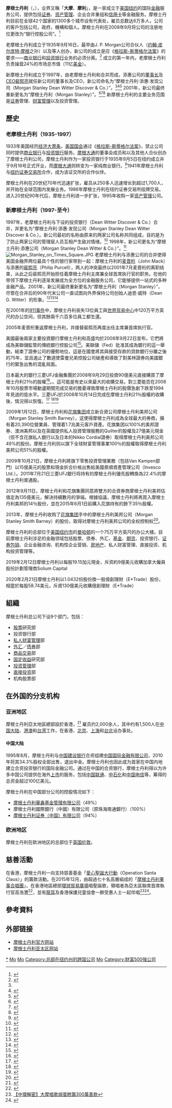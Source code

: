 {{noteTA
|T=zh-cn:摩根士丹利; zh-sg:摩根士丹利; zh-hk:摩根士丹利; zh-mo:摩根士丹利; zh-tw:摩根史坦利;
|G1=Econ
|1=zh-cn:士丹利; zh-sg:士丹利; zh-hk:士丹利; zh-mo:士丹利; zh-tw:史坦利;
}}
{{Infobox_Company
| company_name   = 摩根士丹利
| company_logo   = [[File:Morgan_Stanley_Logo_1.svg|250px]]
| image = Morgan_Stanley_Headquarters_(48105951892).jpg
| image_caption = 摩根士丹利在[[纽约时代广场|纽约时代广场]][[百老汇1585号|百老汇1585号]]的办公室
| company_type   = [[上市公司|公开]]<ref>[http://www.nyse.com/about/listed/lcddata.html?ticker=MS 纽约证交所网站关于摩根士丹利的介绍] {{webarchive|url=https://web.archive.org/web/20070510172851/http://www.nyse.com/about/listed/lcddata.html?ticker=MS |date=2007-05-10 }}</ref>
| market_information = {{nyse|MS}}
| company_slogan = One client at a time
| foundation     = 1935年（老摩根士丹利）<br/>1924年（Dean Witter & Co.）<br/>1931年（Reynolds Securities）
| founder        = Henry Sturgis Morgan<br/>Harold Stanley<br/>Dean G. Witter<br/>Richard S. Reynolds, Jr.
| location       = {{USA}}[[纽约|纽约]]
| key_people     = [[麦晋桁|麦晋桁]]，主席<br />[[詹姆斯·P·戈曼|詹姆斯·P·戈曼]]，CEO<br />联席总裁 David Heleniak，副主席 <br />Walid Chammah，联席总裁
| industry       = [[投资|投资]]
| revenue          = {{Increase}} 401.07亿美元（2018）
| operating_income = {{Increase}} 112.37亿美元（2018）
| net_income       = {{Increase}} 88.83亿美元（2018）
| assets           = {{Increase}} 4630亿美元（2018）
| equity           = {{Increase}} 8020亿美元（2018）
| num_employees    = 60,348 （2018）
| products       = [[金融服务|金融服务]]与[[投资银行|投资银行]]
| homepage       = [http://www.morganstanley.com MorganStanley.com]
}}

'''摩根士丹利'''（'''{{lang|en|Morgan Stanley}}'''，{{nyse|MS}}），业界又稱「'''大摩'''、'''摩利'''」，是一家成立于[[美国|美国]][[纽约|纽约]]的国际[[金融|金融]]服务公司，提供包括[[证券|证券]]、[[资产管理|资产管理]]、企业合并重组和[[信用卡|信用卡]]等金融服务。摩根士丹利目前在全球42个国家的1300多个城市设有代表处，雇员总数达6万多人，公司的客戶包括公司，政府，機構和個人。摩根士丹利在2008年9月将公司的注册地位更改为“银行控股公司”。<ref>{{Cite web |url=http://news.bbc.co.uk/chinese/simp/hi/newsid_7620000/newsid_7628600/7628619.stm |title=高盛大摩更改注册地位震惊市场 |access-date=2008-09-22 |archive-date=2020-12-05 |archive-url=https://web.archive.org/web/20201205203525/http://news.bbc.co.uk/chinese/simp/hi/newsid_7620000/newsid_7628600/7628619.stm |dead-url=no }}</ref>

老摩根士丹利成立于1935年9月16日，最早由J. P. Morgan公司合伙人{{link-en|亨利·斯特吉斯·摩根|Henry Sturgis Morgan}}（[[约翰·皮尔庞特·摩根|约翰·皮尔庞特·摩根]]之孙）以及{{link-en|哈罗德·士丹利|Harold Stanley}}等人创办，新公司的成立是应《[[格拉斯-斯蒂格尔法案|格拉斯-斯蒂格尔法案]]》的要求——[[商业银行|商业银行]]和[[投资银行|投资银行]]业务的必须分离。<ref name=":3">{{Cite web|title=Morgan Stanley Interactive Timeline|url=https://www.morganstanley.com/about/company/historyflashpresentation/timeLine.html|website=www.morganstanley.com|access-date=2018-05-14|archive-url=https://web.archive.org/web/20160323014415/https://www.morganstanley.com/about/company/historyflashpresentation/timeLine.html|archive-date=2016-03-23|dead-url=yes}}</ref> 成立的第一年内，老摩根士丹利负责操盘24%的市场总市值（11亿[[美金|美金]]）。

新摩根士丹利成立于1997年，由老摩根士丹利和{{link-en|添惠·发现公司|Dean Witter Reynolds}}合并而成，添惠公司的[[董事长|董事长]]及[[CEO|CEO]][[裴熙亮|裴熙亮]]就任新公司的董事长及CEO，新公司命名为“摩根士丹利·添惠·发现公司（Morgan Stanley Dean Witter Discover & Co.）”。<ref name=":3" /><ref>{{Cite web|title=Morgan Stanley Chairman and CEO Philip J. Purcell Announces Plans to Retire|url=https://www.morganstanley.com/press-releases/morgan-stanley-chairman-and-ceo-philip-j-purcellannounces-plans-to-retire_3682|website=Morgan Stanley|access-date=2018-05-14|archive-date=2021-01-22|archive-url=https://web.archive.org/web/20210122170918/https://www.morganstanley.com/press-releases/morgan-stanley-chairman-and-ceo-philip-j-purcellannounces-plans-to-retire_3682|dead-url=no}}</ref><ref>{{Cite web|title=SECURITIES AND EXCHANGE COMMISSION WASHINGTON, D.C. 20549 FORM 10-K (Morgan Stanley, Dean Witter, Discover & Co.)|url=https://www.morganstanley.com/about-us-ir/shareholder/10k1997.pdf|date=|last=|first=|dead-url=no|website=Morgan Stanley|archive-url=https://web.archive.org/web/20170223162909/http://www.morganstanley.com/about-us-ir/shareholder/10k1997.pdf|archive-date=2017-02-23|access-date=}}</ref> 2001年，新公司最终重新更名为“摩根士丹利（Morgan Stanley）”。<ref name=":0">{{Cite web|title=History of Morgan Stanley Dean Witter & Company – FundingUniverse|url=http://www.fundinguniverse.com/company-histories/morgan-stanley-dean-witter-company-history/|language=en|website=www.fundinguniverse.com|access-date=2018-05-14|archive-date=2020-12-05|archive-url=https://web.archive.org/web/20201205203558/http://www.fundinguniverse.com/company-histories/morgan-stanley-dean-witter-company-history/|dead-url=no}}</ref><ref name=":1">{{Cite news|url=https://www.nytimes.com/2001/01/30/business/the-markets-market-place-morgan-stanley-decides-to-drop-the-dean-witter-name.html|title=THE MARKETS: Market Place; Morgan Stanley decides to drop the Dean Witter name.|last=McGeehan|first=Patrick|date=2001|work=The New York Times|access-date=2018-05-14|language=en-US|issn=0362-4331|archive-date=2020-12-05|archive-url=https://web.archive.org/web/20201205203549/https://www.nytimes.com/2001/01/30/business/the-markets-market-place-morgan-stanley-decides-to-drop-the-dean-witter-name.html|dead-url=no}}</ref><ref name=":2">{{Cite news|url=http://adage.com/article/news/morgan-stanley-s-brand-unveils-tuesday/29414/|title=MORGAN STANLEY'S NEW BRAND UNVEILS TUESDAY|access-date=2018-05-14|language=en|archive-date=2018-06-23|archive-url=https://web.archive.org/web/20180623032832/http://adage.com/article/news/morgan-stanley-s-brand-unveils-tuesday/29414/|dead-url=no}}</ref> 新摩根士丹利的主要业务范围是[[证券|证券]]管理、[[财富管理|财富管理]]以及投资管理。

==歷史==

=== 老摩根士丹利（1935-1997） ===
1933年美国经历[[经济大萧条|经济大萧条]]，[[美国国会|美国国会]]通过《[[格拉斯-斯蒂格尔法案|格拉斯-斯蒂格尔法案]]》，禁止公司同时提供[[商业银行|商业银行]]与[[投资银行|投资银行]]服务。[[摩根大通|摩根大通]]的董事会成员{{link-en|亨利·斯特吉斯·摩根|Henry Sturgis Morgan}}和{{link-en|哈罗德·士丹利|Harold Stanley}}以及其他人合伙创办了摩根士丹利公司，摩根士丹利作为一家投资银行于1935年9月5日在纽约成立并于9月16号正式开业，而[[摩根大通|摩根大通]]则转变为一家纯商业银行。<ref>{{Cite web |url=http://finance.people.com.cn/GB/8215/130698/index.html |title=摩根士丹利—人民网经济频道 |access-date=2013-12-12 |archive-date=2020-12-05 |archive-url=https://web.archive.org/web/20201205203601/http://finance.people.com.cn/GB/8215/130698/index.html |dead-url=no }}</ref>1941年摩根士丹利与[[纽约证券交易所|纽约证券交易所]]合作，成为该证交所的合作伙伴。

摩根士丹利在20世纪70年代迅速扩张，雇员从250多人迅速增长到超过1,700人，并开始在全球范围内发展业务。1986年摩根士丹利在纽约证券交易所挂牌交易。进入20世纪90年代后，摩根士丹利进一步扩张，1995年收购一家[[资产管理|资产管理]]公司。

=== 新摩根士丹利（1997-至今） ===
1997年，老摩根士丹利与{{link-en|西尔斯公司|Sears}}下设的投资银行{{link-en|添惠·发现公司|Dean Witter Reynolds}}（Dean Witter Discover & Co.）合并，并更名为“摩根士丹利·添惠·发现公司（Morgan Stanley Dean Witter Discover & Co.）。新公司最初的名称由原来的两家公司名称共同组成，目的是为了防止两家公司的管理层人员互相产生敌对情绪。<ref name=":5">{{Cite news|url=https://www.nytimes.com/2001/01/30/business/the-markets-market-place-morgan-stanley-decides-to-drop-the-dean-witter-name.html|title=THE MARKETS: Market Place; Morgan Stanley decides to drop the Dean Witter name.|last=McGeehan|first=Patrick|date=2001|work=The New York Times|access-date=2018-05-14|language=en-US|issn=0362-4331|archive-date=2020-12-05|archive-url=https://web.archive.org/web/20201205203549/https://www.nytimes.com/2001/01/30/business/the-markets-market-place-morgan-stanley-decides-to-drop-the-dean-witter-name.html|dead-url=no}}</ref> 1998年，新公司更名为“摩根士丹利·添惠公司（Morgan Stanley Dean Witter & Co.）”。<ref name=":03">{{Cite web|title=History of Morgan Stanley Dean Witter & Company – FundingUniverse|url=http://www.fundinguniverse.com/company-histories/morgan-stanley-dean-witter-company-history/|language=en|website=www.fundinguniverse.com|access-date=2018-05-14|archive-date=2020-12-05|archive-url=https://web.archive.org/web/20201205203558/http://www.fundinguniverse.com/company-histories/morgan-stanley-dean-witter-company-history/|dead-url=no}}</ref> [[File:Morgan_Stanley_on_Times_Square.JPG|thumb]]
老摩根士丹利与添惠公司的合并使得美国金融界两位最具个性的银行家带到一起：摩根士丹利的[[麦晋桁|麦晋桁]]（John Mack）与添惠的[[裴熙亮|裴熙亮]]（Philip Purcell），两人的冲突最终以2001年7月麦晋桁的离职结束，从此之后裴熙亮开始担任着摩根士丹利主席兼全球首席执行官的职务。在他的带领下摩根士丹利逐渐发展成为全方位的金融服务公司，它能够提供一站式的多种金融产品。2001年，新公司最终重新更名为“摩根士丹利（Morgan Stanley）”，尽管在合并后的90年代末公司一直试图向外界保持公司创始人迪恩·威特（Dean G. Witter）的形象。<ref name=":02">{{Cite web|title=History of Morgan Stanley Dean Witter & Company – FundingUniverse|url=http://www.fundinguniverse.com/company-histories/morgan-stanley-dean-witter-company-history/|language=en|website=www.fundinguniverse.com|access-date=2018-05-14|archive-date=2020-12-05|archive-url=https://web.archive.org/web/20201205203558/http://www.fundinguniverse.com/company-histories/morgan-stanley-dean-witter-company-history/|dead-url=no}}</ref><ref name=":13">{{Cite news|url=https://www.nytimes.com/2001/01/30/business/the-markets-market-place-morgan-stanley-decides-to-drop-the-dean-witter-name.html|title=THE MARKETS: Market Place; Morgan Stanley decides to drop the Dean Witter name.|last=McGeehan|first=Patrick|date=2001|work=The New York Times|access-date=2018-05-14|language=en-US|issn=0362-4331|archive-date=2020-12-05|archive-url=https://web.archive.org/web/20201205203549/https://www.nytimes.com/2001/01/30/business/the-markets-market-place-morgan-stanley-decides-to-drop-the-dean-witter-name.html|dead-url=no}}</ref><ref name=":22">{{Cite news|url=http://adage.com/article/news/morgan-stanley-s-brand-unveils-tuesday/29414/|title=MORGAN STANLEY'S NEW BRAND UNVEILS TUESDAY|access-date=2018-05-14|language=en|archive-date=2018-06-23|archive-url=https://web.archive.org/web/20180623032832/http://adage.com/article/news/morgan-stanley-s-brand-unveils-tuesday/29414/|dead-url=no}}</ref>

在2001年的[[911事件|911事件]]中，摩根士丹利丧失13位員工與[[世界贸易中心|世界贸易中心]]中120万平方英尺的办公空间，但其餘兩千六百多位員工都生還。

2005年麦晋桁重返摩根士丹利，并接替裴熙亮再度出任主席兼首席执行官。

美國最後兩家主要投資銀行摩根士丹利和高盛均於2008年9月22日宣布，它們將成為美聯儲監管的傳統銀行控股公司<ref name=":11">{{Cite news|url=https://www.theguardian.com/business/2008/sep/22/wallstreet.morganstanley|title=Wall Street in crisis: Mitsubishi to buy stake in Morgan Stanley|access-date=2008-09-22|language=en|archive-date=2020-12-05|archive-url=https://web.archive.org/web/20201205203628/https://www.theguardian.com/business/2008/sep/22/wallstreet.morganstanley|dead-url=no}}</ref>。美聯儲（Fed）批准其成為銀行的這一舉動，結束了證券公司的優勢地位，這是在國會將其與接受存款的貸款銀行分離之後的75年，並且遏止了數週使雷曼兄弟控股公司破產和導致了對美林證券向美國銀行的緊急出售的混亂局面。

日本最大的銀行三菱UFJ金融集團於2008年9月29日投資90億美元直接購買了摩根士丹利21％的股權<ref name=":12">{{Cite news|url=https://web.archive.org/web/20081002023606/http://www.morganstanley.com/about/press/articles/6962.html|title=Mitsubishi UFJ Financial Group to Invest $9 Billion in Morgan Stanley|access-date=2008-09-29|language=en}}</ref>。。這可能是有史以來最大的收購交易。對三菱能否在2008年10月股票市場動盪期間完成交易的擔憂導致摩根士丹利的股價急劇下跌至1994年見過的低水平。三菱UFJ於2008年10月14日完成在摩根士丹利21％股權的收購後，情況得以恢復。<ref name=":33">{{Cite news|url=https://www.reuters.com/article/us-financial-fed-morgan/fed-give-ok-to-mitsubishi-morgan-stanley-deal-idUSTRE49584320081007|title=Fed give OK to Mitsubishi, Morgan Stanley deal|access-date=2008-10-07|language=en|archive-date=2012-07-26|archive-url=https://web.archive.org/web/20120726032445/http://www.reuters.com/article/2008/10/07/us-financial-fed-morgan-idUSTRE49584320081007|dead-url=no}}</ref> <ref name=":19">{{Cite news|url=https://usatoday30.usatoday.com/money/industries/banking/2008-10-13-morgan-mitsubishi_N.htm|title=Mitsubishi UFJ buys 21% stake in Morgan Stanley|access-date=2008-10-13|language=en|archive-date=2011-02-20|archive-url=https://web.archive.org/web/20110220044426/http://www.usatoday.com/money/industries/banking/2008-10-13-morgan-mitsubishi_N.htm|dead-url=no}}</ref><ref name=":20">{{Cite news|url=https://www.theguardian.com/business/2008/oct/11/morganstanley-banking|title=Morgan Stanley hangs on Mitsubishi's $9bn pledge|access-date=2008-10-11|language=en|archive-date=2015-01-29|archive-url=https://web.archive.org/web/20150129153438/http://www.theguardian.com/business/2008/oct/11/morganstanley-banking|dead-url=no}}</ref>

2009年1月12日，摩根士丹利和[[花旗集团|花旗集团]]成立新合資公司摩根士丹利美邦公司（Morgan Stanley Smith Barney），这使得摩根士丹利成為全球最大的券商，擁有着20,390位營業員、管理着1.7兆美元客戶資產。花旗集团以100%的美邦證券、澳洲美邦以及在英國提供私人投資管理服務的Quilter的股權及27億美元現金（但不含花旗私人銀行以及日本的Nikko Cordial證券）取得摩根士丹利美邦公司49%的股份。摩根士丹利则以旗下全球財富管理事業100％的股權取得摩根士丹利美邦公司51%的股權。

2009年10月21日，摩根士丹利將旗下零售投資管理業務（包括Van Kampen部門）以15億美元的股票和現金折合价格出售給美國景順資產管理公司（Invesco Ltd.）。2011年7月21日三菱UFJ銀行将持有的摩根士丹利優先股轉換為22.4%的摩根士丹利普通股。

2012年9月11日，摩根士丹利和花旗集團同意將雙方的合資券商摩根士丹利美邦估值定為135億美元，解決持續數月的爭端。根據協議，摩根士丹利將再買入摩根士丹利美邦的14％股份，並在2015年6月1日前購入花旗持有的餘下35％股權。

2013年，摩根士丹利收购了[[花旗集团|花旗集团]]手中的摩根士丹利美邦公司（Morgan Stanley Smith Barney）的股份，取得对摩根士丹利美邦公司的全权控制权<ref>{{Cite web |url=http://finance.qq.com/a/20130623/006785.htm |title=摩根士丹利收购摩根士丹利美邦 |access-date=2013-12-12 |archive-date=2020-04-21 |archive-url=https://web.archive.org/web/20200421114701/https://finance.qq.com/a/20130623/006785.htm |dead-url=no }}</ref>。

摩根士丹利的总部位于[[美国|美国]][[纽约市|纽约市]]的[[曼哈顿|曼哈顿]]的一个75万平方英尺的办公大楼。目前摩根士丹利涉足的金融领域包括股票、债券、外汇、[[基金|基金]]、[[期货|期货]]、投资银行、[[证券包销|证券包销]]、企业金融咨询、机构性企业营销、[[房地产|房地产]]、私人财富管理、直接投资、机构投资管理等。

2019年2月12日摩根士丹利以每股19.15加元現金，斥资約9億美元收購加拿大僱員股份計劃管理商Solium Capital

2020年2月21日摩根士丹利以1.0432份股份換一股億創理財（E*Trade）股份，相當於每股58.74美元，斥資130億美元收購億創理財（E*Trade）

==組織==
摩根士丹利总公司下设9个部门，包括：
*[[股票|股票]]研究部
*投资银行部
*[[私人银行服务|私人财富管理]]部
*[[外汇|外汇]]／[[债券|债券]]部
*[[商品交易|商品交易]]部
*[[固定收益|固定收益]]研究部
*[[投资管理|投资管理]]部
*[[直接投资|直接投资]]部
*机构股票部

==在外国的分支机构==
===亚洲地区===
摩根士丹利亞太地區總部設於香港，<ref>{{Cite web |url=http://www.morganstanley.com/about/offices/hk.html |title=存档副本 |access-date=2010-08-27 |archive-date=2010-02-12 |archive-url=https://web.archive.org/web/20100212232850/http://www.morganstanley.com/about/offices/hk.html |dead-url=no }}</ref>
雇员约2,000余人，其中约有1,500人在[[中国大陆|中国大陆]]、[[香港|港]][[澳门|澳]]和[[台湾|台湾]]工作，在香港、[[北京|北京]]、[[上海|上海]]和[[台北|台北]]设办事处。

====中国大陆====
1995年8月，摩根士丹利与[[中国建设银行|中国建设银行]]合资组建[[中国国际金融有限公司|中国国际金融有限公司]]，2010年将其34.3%股权全部出售，退出中金。摩根士丹利也因此成为首家在中国内地建立合资投资银行的国际金融公司。通过在中国的合资银行，摩根士丹利得以为许多中国公司提供在海外[[上市|上市]]的服务，包括[[中国联通|中国联通]]、[[中石化|中石化]]和[[中国电信|中国电信]]等，筹得的总资金超过100亿美元。

摩根士丹利在中国部分公司的控股情况如下：
*[[摩根士丹利华鑫基金|摩根士丹利華鑫基金管理有限公司]]（49%）
*摩根士丹利國際銀行（中國）有限公司（原珠海南通銀行）（100%）
*[[摩根士丹利证券（中国）有限公司|摩根士丹利证券（中国）有限公司]]（94%）

===欧洲地区===
摩根士丹利在欧洲地区的总部位于[[英国|英国]][[伦敦|伦敦]]。

==慈善活動==
{{main|摩根士丹利董事合唱團}}
在香港，摩根士丹利一向支持慈善基金「[[愛心聖誕大行動|愛心聖誕大行動]]（Operation Santa Claus）」的籌款活動。在2015年12月，由超過七十名高層組成的「[[摩根士丹利董事合唱團|摩根士丹利董事合唱團]]」，在香港地區總部[[環球貿易廣場|環球貿易廣場]]唱聖誕歌，領唱者為亞太區聯席首席執行官高浩灃<ref>{{Cite web |url=http://hk.apple.nextmedia.com/financeestate/art/20151217/19414961 |title=中環在線：大摩員工為籌款 製彭博機蛋糕 |access-date=2015-12-17 |archive-date=2015-12-20 |archive-url=https://web.archive.org/web/20151220145639/http://hk.apple.nextmedia.com/financeestate/art/20151217/19414961 |dead-url=no }}</ref>，並有[[龍耳|龍耳]]及香港保護兒童協會一群受惠人士一起伴唱<ref>[https://archive.fo/20151218143838/https://hk.mobi.yahoo.com/news/%E4%B8%AD%E7%92%B0%E8%A7%A3%E5%AF%86-%E5%A4%A7%E6%91%A9%E5%94%B1%E6%AD%8C%E7%84%97%E8%9B%8B%E7%B3%95%E7%B1%8C300%E8%90%AC%E5%96%84%E6%AC%BE-205900862.html 【中環解密】大摩唱歌焗蛋糕籌300萬善款]</ref><ref>{{Cite web |url=http://orientaldaily.on.cc/cnt/finance/20151217/00271_004.html |title=絲絲講場：大摩高層唱出「龍耳」心聲 |access-date=2015-12-17 |archive-date=2015-12-22 |archive-url=https://web.archive.org/web/20151222165845/http://orientaldaily.on.cc/cnt/finance/20151217/00271_004.html |dead-url=no }}</ref>。
==參考資料==

{{Reflist|2}}

== 外部链接 ==
*[http://www.morganstanley.com 摩根士丹利官方网站] {{Wayback|url=http://www.morganstanley.com/ |date=20080502033746 }}
*[http://www.morganstanleychina.com 摩根士丹利亚太区网站] {{Wayback|url=http://www.morganstanleychina.com/ |date=20210302232957 }}
{{50 largest US banks}}
{{主要投资银行}}
{{Authority control}}
{{DEFAULTSORT:Morgan Stanley}}
[[Category:摩根士丹利|*]]
[[Category:投资银行|Mo]]
[[Category:次級房屋信貸危機|Mo]]
[[Category:总部在纽约州的跨国公司|Category:总部在纽约州的跨国公司]]
[[Category:1935年紐約州建立|Mo]]
[[Category:財富500強公司|Category:財富500強公司]]